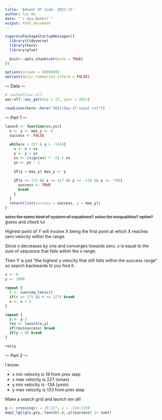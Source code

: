 ```yaml
---
title: 'Advent Of Code: 2021-17'
author: Tan Ho
date: "`r Sys.Date()`"
output: html_document
---
```


```r
suppressPackageStartupMessages({
  library(tidyverse)
  library(here)
  library(glue)
  
  knitr::opts_chunk$set(echo = TRUE)
})

options(scipen = 9999999)
options(dplyr.summarise.inform = FALSE)
```

--- Data ---

```r
# tanho63/aoc.elf
aoc.elf::aoc_get(day = 17, year = 2021)
```

```r
readLines(here::here("2021/day-17-input.txt"))
```

--- Part 1 ---

```r
launch <- function(xv,yv){
  x <- y <- max_y <- 0
  success <- FALSE
  
  while(x < 227 & y > -134){
    x <- x + xv
    y <- y + yv
    xv <- (sign(xv) * -1) + xv
    yv <- yv - 1
    
    if(y > max_y) max_y <- y
    
    if(x >= 175 && x <= 227 && y >= -134 && y <= -79){
      success <- TRUE 
      break
    }
  }
  return(list(success = success, y = max_y))
}
```
~~solve for some kind of system of equations?~~
~~solve for inequalities?~~
~~optim?~~
guess and check lul

Highest point of Y will involve X being the first point at which X reaches zero velocity within the range.

Since x decreases by one and converges towards zero, x is equal to the sum of sequence that falls within the x range.

Then Y is just "the highest y velocity that still falls within the success range" so search backwards til you find it.


```r
x <- 0
y <- 1000

repeat {
  r <- sum(seq_len(x))
  if(r >= 175 && r <= 227) break
  x <- x + 1
}

repeat {
  y <- y-1
  res <- launch(x,y)
  if(res$success) break
  if(y < 0) break
}

res$y
```
--- Part 2 ---

I know: 

- x min velocity is 19 from prev step
- x max velocity is 227 (xmax)
- y min velocity is -134 (ymin) 
- y max velocity is 133 from prev step

Make a search grid and launch em all!
```r
g <- crossing(x = 19:227, y = -134:133)
map2_lgl(g$x,g$y,~launch(.x,.y)$success) |> sum()
```

